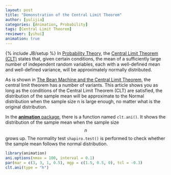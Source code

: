 ```yaml
---
layout: post
title: "Demonstration of the Central Limit Theorem"
author: [yulijia]
categories: [Animation, Probability]
tags: [Central Limit Theorem]
reviewer: [yihui]
animation: true
---
```

{% include JB/setup %} In [Probability Theory](http://en.wikipedia.org/wiki/Probability_theory),
the [Central Limit Theorem (CLT)](http://en.wikipedia.org/wiki/Central_limit_theorem) states that,
given certain conditions, the mean of a sufficiently large number of independent random variables,
each with a well-defined mean and well-defined variance, will be approximately normally
distributed.

As is shown in [The Bean Machine and the Central Limit
Theorem](http://vis.supstat.com/2013/04/bean-machine/), the central limit theorem has a number of
variants. This article shows you as long as the conditions of the Central Limit Theorem (CLT) are
satisfied, the distribution of the sample mean will be approximate to the Normal distribution when
the sample size n is large enough, no matter what is the original distribution.

In the [**animation** package](http://yihui.name/animation), there is a function named `clt.ani()`.
It shows the distribution of the sample mean when the sample size $$n$$ grows up. The normality
test `shapiro.test()` is performed to check whether the sample mean follows the normal
distribution.


```r
library(animation)
ani.options(nmax = 100, interval = 0.1)
par(mar = c(3, 3, 1, 0.5), mgp = c(1.5, 0.5, 0), tcl = -0.3)
clt.ani(type = "h")
```
